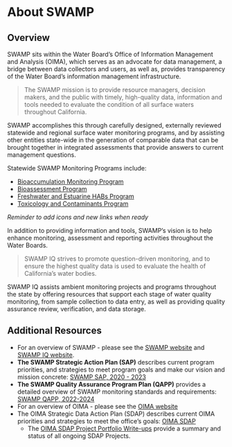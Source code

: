 # About SWAMP

## Overview

SWAMP sits within the Water Board's Office of Information Management and Analysis (OIMA), which serves as an advocate for data management, a bridge between data collectors and users, as well as, provides transparency of the Water Board's information management infrastructure.

> The SWAMP mission is to provide resource managers, decision makers, and the public with timely, high-quality data, information and tools needed to evaluate the condition of all surface waters throughout California.

SWAMP accomplishes this through carefully designed, externally reviewed statewide and regional surface water monitoring programs, and by assisting other entities state-wide in the generation of comparable data that can be brought together in integrated assessments that provide answers to current management questions.

Statewide SWAMP Monitoring Programs include:

-   [Bioaccumulation Monitoring Program](https://www.waterboards.ca.gov/water_issues/programs/swamp/bioaccumulation_monitoring.html)
-   [Bioassessment Program](https://www.waterboards.ca.gov/water_issues/programs/swamp/bioassessment/)
-   [Freshwater and Estuarine HABs Program](https://www.waterboards.ca.gov/water_issues/programs/swamp/freshwater_cyanobacteria.html)
-   [Toxicology and Contaminants Program](https://www.waterboards.ca.gov/water_issues/programs/swamp/spot/)

::: callout-note
*Reminder to add icons and new links when ready*
:::

In addition to providing information and tools, SWAMP's vision is to help enhance monitoring, assessment and reporting activities throughout the Water Boards.

> SWAMP IQ strives to promote question-driven monitoring, and to ensure the highest quality data is used to evaluate the health of California's water bodies.

SWAMP IQ assists ambient monitoring projects and programs throughout the state by offering resources that support each stage of water quality monitoring, from sample collection to data entry, as well as providing quality assurance review, verification, and data storage.

## Additional Resources

-   For an overview of SWAMP - please see the [SWAMP website](https://www.waterboards.ca.gov/water_issues/programs/swamp/) and [SWAMP IQ website](https://www.waterboards.ca.gov/water_issues/programs/swamp/swamp_iq/).
-   **The SWAMP Strategic Action Plan (SAP)** describes current program priorities, and strategies to meet program goals and make our vision and mission concrete: [SWAMP SAP, 2020 - 2023](https://docs.google.com/document/d/1g08L8GUHdEMLCxNS1vppNEXobf4bYOmK/edit#heading=h.30j0zll)
-   **The SWAMP Quality Assurance Program Plan (QAPP)** provides a detailed overview of SWAMP monitoring standards and requirements: [SWAMP QAPP, 2022-2024](https://docs.google.com/document/d/16QmALh0kkREJSKMvVb6fcKkLsWiAsiTAIJKfzpBRoPc/edit#heading=h.q961pnmk2sje)
-   For an overview of OIMA - please see the [OIMA website](https://www.waterboards.ca.gov/resources/oima/)
-   The OIMA Strategic Data Action Plan (SDAP) describes current OIMA priorities and strategies to meet the office's goals: [OIMA SDAP](https://docs.google.com/document/d/1Kg0tzfRJljwsmFQ2Qyzt_rPW8CrXX3oKWO6myH3ECVo/edit)
    -   The [OIMA SDAP Project Portfolio Write-ups](https://docs.google.com/spreadsheets/d/13gGHtjN5LDULEfcUcHxMKQ2bKvBMsYHvb1rlaS5c5OY/edit#gid=1161341563) provide a summary and status of all ongoing SDAP Projects.
